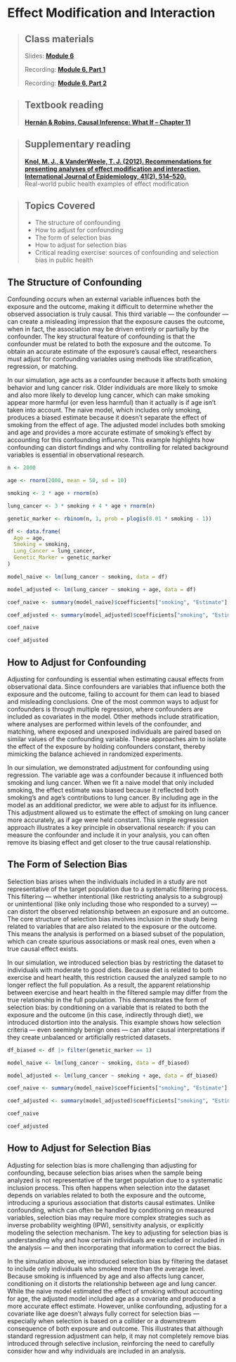 # Effect Modification and Interaction

> ## Class materials
>
> Slides: [**Module 6**](https://drive.google.com/drive/folders/14Iymvk2FlZqVsWrtbDLmwSzR5aNS-Mcg?usp=sharing)
>
> Recording: [**Module 6, Part 1**](https://your-recording-link.com)
>
> Recording: [**Module 6, Part 2**](https://your-recording-link.com)

> ## Textbook reading
>
> [**Hernán & Robins, Causal Inference: What If – Chapter 11**](https://static1.squarespace.com/static/675db8b0dd37046447128f5f/t/677676888e31cc50c2c33877/1735816881944/hernanrobins_WhatIf_2jan25.pdf)

> ## Supplementary reading
>
> [**Knol, M. J., & VanderWeele, T. J. (2012). Recommendations for presenting analyses of effect modification and interaction. International Journal of Epidemiology, 41(2), 514–520.**](https://academic.oup.com/ije/article/41/2/514/709435)\
> Real-world public health examples of effect modification

> ## Topics Covered
>
> -   The structure of confounding
> -   How to adjust for confounding
> -   The form of selection bias
> -   How to adjust for selection bias
> -   Critical reading exercise: sources of confounding and selection bias in public health

## The Structure of Confounding

Confounding occurs when an external variable influences both the exposure and the outcome, making it difficult to determine whether the observed association is truly causal. This third variable — the confounder — can create a misleading impression that the exposure causes the outcome, when in fact, the association may be driven entirely or partially by the confounder. The key structural feature of confounding is that the confounder must be related to both the exposure and the outcome. To obtain an accurate estimate of the exposure’s causal effect, researchers must adjust for confounding variables using methods like stratification, regression, or matching.

In our simulation, age acts as a confounder because it affects both smoking behavior and lung cancer risk. Older individuals are more likely to smoke and also more likely to develop lung cancer, which can make smoking appear more harmful (or even less harmful) than it actually is if age isn’t taken into account. The naive model, which includes only smoking, produces a biased estimate because it doesn’t separate the effect of smoking from the effect of age. The adjusted model includes both smoking and age and provides a more accurate estimate of smoking’s effect by accounting for this confounding influence. This example highlights how confounding can distort findings and why controlling for related background variables is essential in observational research.

```r

n <- 2000

age <- rnorm(2000, mean = 50, sd = 10)

smoking <- 2 * age + rnorm(n)

lung_cancer <- 3 * smoking + 4 * age + rnorm(n)

genetic_marker <- rbinom(n, 1, prob = plogis(0.01 * smoking - 1))

df <- data.frame(
  Age = age,
  Smoking = smoking,
  Lung_Cancer = lung_cancer,
  Genetic_Marker = genetic_marker
)

model_naive <- lm(lung_cancer ~ smoking, data = df)

model_adjusted <- lm(lung_cancer ~ smoking + age, data = df)

coef_naive <- summary(model_naive)$coefficients["smoking", "Estimate"]

coef_adjusted <- summary(model_adjusted)$coefficients["smoking", "Estimate"]

coef_naive

coef_adjusted

```

## How to Adjust for Confounding

Adjusting for confounding is essential when estimating causal effects from observational data. Since confounders are variables that influence both the exposure and the outcome, failing to account for them can lead to biased and misleading conclusions. One of the most common ways to adjust for confounders is through multiple regression, where confounders are included as covariates in the model. Other methods include stratification, where analyses are performed within levels of the confounder, and matching, where exposed and unexposed individuals are paired based on similar values of the confounding variable. These approaches aim to isolate the effect of the exposure by holding confounders constant, thereby mimicking the balance achieved in randomized experiments.

In our simulation, we demonstrated adjustment for confounding using regression. The variable age was a confounder because it influenced both smoking and lung cancer. When we fit a naive model that only included smoking, the effect estimate was biased because it reflected both smoking’s and age’s contributions to lung cancer. By including age in the model as an additional predictor, we were able to adjust for its influence. This adjustment allowed us to estimate the effect of smoking on lung cancer more accurately, as if age were held constant. This simple regression approach illustrates a key principle in observational research: if you can measure the confounder and include it in your analysis, you can often remove its biasing effect and get closer to the true causal relationship.

## The Form of Selection Bias

Selection bias arises when the individuals included in a study are not representative of the target population due to a systematic filtering process. This filtering — whether intentional (like restricting analysis to a subgroup) or unintentional (like only including those who responded to a survey) — can distort the observed relationship between an exposure and an outcome. The core structure of selection bias involves inclusion in the study being related to variables that are also related to the exposure or the outcome. This means the analysis is performed on a biased subset of the population, which can create spurious associations or mask real ones, even when a true causal effect exists.

In our simulation, we introduced selection bias by restricting the dataset to individuals with moderate to good diets. Because diet is related to both exercise and heart health, this restriction caused the analyzed sample to no longer reflect the full population. As a result, the apparent relationship between exercise and heart health in the filtered sample may differ from the true relationship in the full population. This demonstrates the form of selection bias: by conditioning on a variable that is related to both the exposure and the outcome (in this case, indirectly through diet), we introduced distortion into the analysis. This example shows how selection criteria — even seemingly benign ones — can alter causal interpretations if they create unbalanced or artificially restricted datasets.

```r

df_biased <- df |> filter(genetic_marker == 1)

model_naive <- lm(lung_cancer ~ smoking, data = df_biased)

model_adjusted <- lm(lung_cancer ~ smoking + age, data = df_biased)

coef_naive <- summary(model_naive)$coefficients["smoking", "Estimate"]

coef_adjusted <- summary(model_adjusted)$coefficients["smoking", "Estimate"]

coef_naive

coef_adjusted

```

## How to Adjust for Selection Bias

Adjusting for selection bias is more challenging than adjusting for confounding, because selection bias arises when the sample being analyzed is not representative of the target population due to a systematic inclusion process. This often happens when selection into the dataset depends on variables related to both the exposure and the outcome, introducing a spurious association that distorts causal estimates. Unlike confounding, which can often be handled by conditioning on measured variables, selection bias may require more complex strategies such as inverse probability weighting (IPW), sensitivity analysis, or explicitly modeling the selection mechanism. The key to adjusting for selection bias is understanding why and how certain individuals are excluded or included in the analysis — and then incorporating that information to correct the bias.

In the simulation above, we introduced selection bias by filtering the dataset to include only individuals who smoked more than the average level. Because smoking is influenced by age and also affects lung cancer, conditioning on it distorts the relationship between age and lung cancer. While the naive model estimated the effect of smoking without accounting for age, the adjusted model included age as a covariate and produced a more accurate effect estimate. However, unlike confounding, adjusting for a covariate like age doesn't always fully correct for selection bias — especially when selection is based on a collider or a downstream consequence of both exposure and outcome. This illustrates that although standard regression adjustment can help, it may not completely remove bias introduced through selective inclusion, reinforcing the need to carefully consider how and why individuals are included in an analysis.

